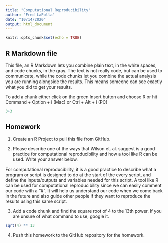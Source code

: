 ```yaml
---
title: "Computational Reproducibility"
author: "Fred LaPolla"
date: "10/14/2020"
output: html_document
---
```


```r
knitr::opts_chunk$set(echo = TRUE)
```

## R Markdown file

This file, an R Markdown lets you combine plain text, in the white spaces, and code chunks, in the gray. The text is not really code, but can be used to communicate, while the code chunks let you combine the actual analysis you are running alongside the results. This means someone can see exactly what you did to get your results.

To add a chunk either click on the green Insert button and choose R or hit Command + Option + i (Mac) or Ctrl + Alt + i (PC)

```r
3+3
```

## Homework

1) Create an R Project to pull this file from GitHub. 


2) Please describe one of the ways that Wilson et. al. suggest is a good practice for computational reproducibility and how a tool like R can be used. Write your answer below.

For computational reproducibility, it is a good practice to describe what a program or script is designed to do at the start of the every script, and define the inputs/outputs and variables needed for this script. A tool like R can be used for computational reproducibility since we can easily comment our code with a "#". It will help us understand our code when we come back in the future and also guide other people if they want to reproduce the results using this same script.  

3) Add a code chunk and find the square root of 4 to the 13th power. If you are unsure of what command to use, google it. 

```r
sqrt(4) ** 13
```

4) Push this homework to the GitHub repository for the homework. 





